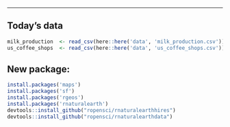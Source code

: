 
---
## Today's data

```r
milk_production  <- read_csv(here::here('data', 'milk_production.csv'))
us_coffee_shops  <- read_csv(here::here('data', 'us_coffee_shops.csv'))
```

## New package:
```r
install.packages('maps')
install.packages('sf')
install.packages('rgeos')
install.packages('rnaturalearth')
devtools::install_github("ropensci/rnaturalearthhires")
devtools::install_github("ropensci/rnaturalearthdata")
```

